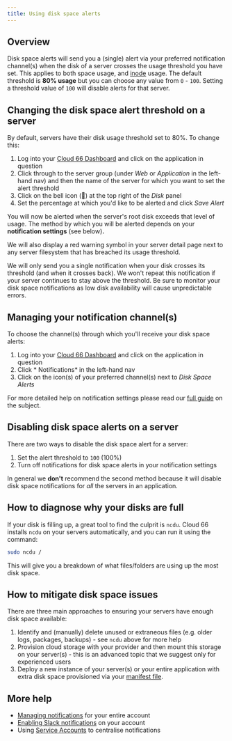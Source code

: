 ```yaml
---
title: Using disk space alerts
---
```


## Overview

Disk space alerts will send you a (single) alert via your preferred notification channel(s) when the disk of a server crosses the usage threshold you have set. This applies to both space usage, and [inode](https://en.wikipedia.org/wiki/Inode) usage. The default threshold is **80% usage** but you can choose any value from `0` - `100`.  Setting a threshold value of `100` will disable alerts for that server.

## Changing the disk space alert threshold on a server

By default, servers have their disk usage threshold set to 80%. To change this:

1. Log into your [Cloud 66 Dashboard](https://app.cloud66.com/) and click on the application in question
2. Click through to the server group (under *Web* or *Application* in the left-hand nav) and then the name of the server for which you want to set the alert threshold
3. Click on the bell icon (🔔) at the top right of the *Disk* panel
4. Set the percentage at which you'd like to be alerted and click *Save Alert*

You will now be alerted when the server's root disk exceeds that level of usage. The method by which you will be alerted depends on your **notification settings** (see below)**.**

We will also display a red warning symbol in your server detail page next to any server filesystem that has breached its usage threshold.

<Callout type="info" title="We don't repeat notifications">
 We will only send you a single notification when your disk crosses its threshold (and when it crosses back). We won't repeat this notification if your server continues to stay above the threshold. Be sure to monitor your disk space notifications as low disk availability will cause unpredictable errors. 
</Callout>

## Managing your notification channel(s)

To choose the channel(s) through which you'll receive your disk space alerts:

1. Log into your [Cloud 66 Dashboard](https://app.cloud66.com/) and click on the application in question
2. Click * Notifications* in the left-hand nav
3. Click on the icon(s) of your preferred channel(s) next to *Disk Space Alerts* 

For more detailed help on notification settings please read our [full guide](/:product/:version?/account/notifications) on the subject. 

## Disabling disk space alerts on a server

There are two ways to disable the disk space alert for a server:

1. Set the alert threshold to `100` (100%)
2. Turn off notifications for disk space alerts in your notification settings

In general we **don't** recommend the second method because it will disable disk space notifications for *all* the servers in an application.

## How to diagnose why your disks are full

If your disk is filling up, a great tool to find the culprit is `ncdu`. Cloud 66 installs `ncdu` on your servers automatically, and you can run it using the command:

```bash
sudo ncdu /
```

This will give you a breakdown of what files/folders are using up the most disk space.

## How to mitigate disk space issues

There are three main approaches to ensuring your servers have enough disk space available:

1. Identify and (manually) delete unused or extraneous files (e.g. older logs, packages, backups) - see `ncdu` above for more help
2. Provision cloud storage with your provider and then mount this storage on your server(s) - this is an advanced topic that we suggest only for experienced users
3. Deploy a new instance of your server(s) or your entire application with extra disk space provisioned via your [manifest file](/:product/:version?/manifest/what-is-a-manifest-file/).

## More help

- [Managing notifications](/:product/:version?/account/notifications) for your entire account
- [Enabling Slack notifications](/:product/:version?/account/slack-notifications) on your account
- Using [Service Accounts](/:product/:version?/account/service-accounts) to centralise notifications
